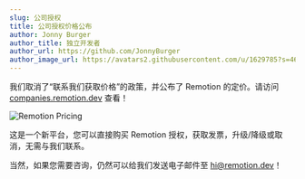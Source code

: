```yaml
---
slug: 公司授权
title: 公司授权价格公布
author: Jonny Burger
author_title: 独立开发者
author_url: https://github.com/JonnyBurger
author_image_url: https://avatars2.githubusercontent.com/u/1629785?s=460&u=12eb94da6070d00fc924761ce06e3a428d01b7e9&v=4
---
```


我们取消了“联系我们获取价格”的政策，并公布了 Remotion 的定价。请访问 [companies.remotion.dev](https://companies.remotion.dev) 查看！

![Remotion Pricing](/img/pricing.png)

这是一个新平台，您可以直接购买 Remotion 授权，获取发票，升级/降级或取消，无需与我们联系。

当然，如果您需要咨询，仍然可以给我们发送电子邮件至 [hi@remotion.dev](mailto:hi@remotion.dev)！

